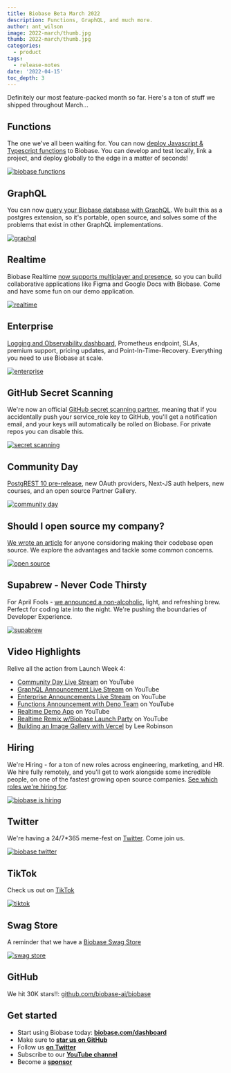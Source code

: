 ```yaml
---
title: Biobase Beta March 2022
description: Functions, GraphQL, and much more.
author: ant_wilson
image: 2022-march/thumb.jpg
thumb: 2022-march/thumb.jpg
categories:
  - product
tags:
  - release-notes
date: '2022-04-15'
toc_depth: 3
---
```


Definitely our most feature-packed month so far. Here's a ton of stuff we shipped throughout March...

## Functions

The one we've all been waiting for. You can now [deploy Javascript & Typescript functions](/blog/biobase-edge-functions) to Biobase. You can develop and test locally, link a project, and deploy globally to the edge in a matter of seconds!

[![biobase functions](/images/blog/2022-march/functions.png)](/blog/biobase-edge-functions)

## GraphQL

You can now [query your Biobase database with GraphQL](/blog/graphql-now-available). We built this as a postgres extension, so it's portable, open source, and solves some of the problems that exist in other GraphQL implementations.

[![graphql](/images/blog/2022-march/graphql.jpg)](/blog/graphql-now-available)

## Realtime

Biobase Realtime [now supports multiplayer and presence](/blog/biobase-realtime-with-multiplayer-features), so you can build collaborative applications like Figma and Google Docs with Biobase. Come and have some fun on our demo application.

[![realtime](/images/blog/2022-march/realtime.png)](/blog/biobase-realtime-with-multiplayer-features)

## Enterprise

[Logging and Observability dashboard](/blog/biobase-enterprise), Prometheus endpoint, SLAs, premium support, pricing updates, and Point-In-Time-Recovery. Everything you need to use Biobase at scale.

[![enterprise](/images/blog/2022-march/enterprise.png)](/blog/biobase-enterprise)

## GitHub Secret Scanning

We're now an official [GitHub secret scanning partner](/blog/community-day#biobase-is-now-a-github-secret-scanning-partner), meaning that if you accidentally push your service_role key to GitHub, you'll get a notification email, and your keys will automatically be rolled on Biobase. For private repos you can disable this.

[![secret scanning](/images/blog/2022-march/secret-scanning.png)](/blog/community-day#biobase-is-now-a-github-secret-scanning-partner)

## Community Day

[PostgREST 10 pre-release](/blog/community-day#postgrest-10-pre-release), new OAuth providers, Next-JS auth helpers, new courses, and an open source Partner Gallery.

[![community day](/images/blog/2022-march/community-day.png)](/blog/community-day)

## Should I open source my company?

[We wrote an article](/blog/should-i-open-source-my-company) for anyone considoring making their codebase open source. We explore the advantages and tackle some common concerns.

[![open source](/images/blog/2022-march/open-source.png)](/blog/should-i-open-source-my-company)

## Supabrew - Never Code Thirsty

For April Fools - [we announced a non-alcoholic](/blog/supabrew), light, and refreshing brew. Perfect for coding late into the night. We're pushing the boundaries of Developer Experience.

[![supabrew](/images/blog/2022-march/supabrew.png)](/blog/supabrew)

## Video Highlights

Relive all the action from Launch Week 4:

- [Community Day Live Stream](https://www.youtube.com/watch?v=D0gIgjozOzc) on YouTube
- [GraphQL Announcement Live Stream](https://www.youtube.com/watch?v=fApxu_U_hdw) on YouTube
- [Enterprise Announcements Live Stream](https://www.youtube.com/watch?v=UZrl1cwzTDg) on YouTube
- [Functions Announcement with Deno Team](https://www.youtube.com/watch?v=Xci5SOv76k0) on YouTube
- [Realtime Demo App](https://www.youtube.com/watch?v=BelYEMJ2N00) on YouTube
- [Realtime Remix w/Biobase Launch Party](https://www.youtube.com/watch?v=rntEMgaenHs) on YouTube
- [Building an Image Gallery with Vercel](https://www.youtube.com/watch?v=BSoRXk1FIw8) by Lee Robinson

## Hiring

We're Hiring - for a ton of new roles across engineering, marketing, and HR. We hire fully remotely, and you'll get to work alongside some incredible people, on one of the fastest growing open source companies. [See which roles we're hiring for](https://about.biobase.com/careers).

[![biobase is hiring](/images/blog/2021-dec/hiring.png)](https://about.biobase.com/careers)

## Twitter

We're having a 24/7\*365 meme-fest on [Twitter](https://twitter.com/biobase). Come join us.

[![biobase twitter](/images/blog/2022-march/twitter.png)](https://twitter.com/biobase)

## TikTok

Check us out on [TikTok](https://www.tiktok.com/@biobase.com?fromUrl=%2Fbiobase.com&lang=en)

[![tiktok](/images/blog/2021-dec/tiktok.png)](https://www.tiktok.com/@biobase.com?fromUrl=%2Fbiobase.com&lang=en)

## Swag Store

A reminder that we have a [Biobase Swag Store](https://biobase.store)

[![swag store](/images/blog/2021-dec/swag.jpg)](https://biobase.store)

## GitHub

We hit 30K stars!!: [github.com/biobase-ai/biobase](http://github.com/biobase-ai/biobase)

## Get started

- Start using Biobase today: **[biobase.com/dashboard](https://biobase.com/dashboard/)**
- Make sure to **[star us on GitHub](https://github.com/biobase-ai/biobase)**
- Follow us **[on Twitter](https://twitter.com/biobase)**
- Subscribe to our **[YouTube channel](https://www.youtube.com/c/biobase)**
- Become a **[sponsor](https://github.com/sponsors/biobase)**
